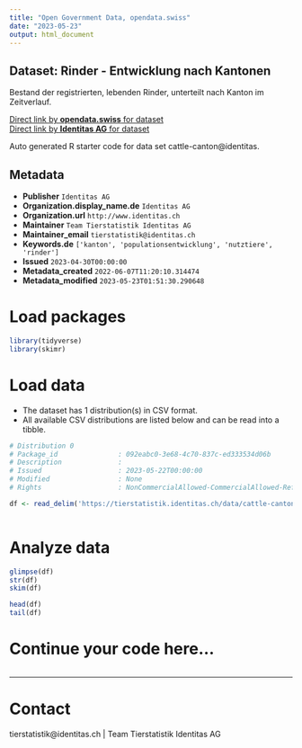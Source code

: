 ```yaml
---
title: "Open Government Data, opendata.swiss"
date: "2023-05-23"
output: html_document
---
```


## Dataset: Rinder - Entwicklung nach Kantonen

Bestand der registrierten, lebenden Rinder, unterteilt nach Kanton im Zeitverlauf.

[Direct link by **opendata.swiss** for dataset](https://opendata.swiss/de/dataset/rinder-entwicklung-nach-kantonen)<br>
[Direct link by **Identitas AG** for dataset](https://tierstatistik.identitas.ch/)

Auto generated R starter code for data set cattle-canton@identitas.

## Metadata

- **Publisher** `Identitas AG`
- **Organization.display_name.de** `Identitas AG`
- **Organization.url** `http://www.identitas.ch`
- **Maintainer** `Team Tierstatistik Identitas AG`
- **Maintainer_email** `tierstatistik@identitas.ch`
- **Keywords.de** `['kanton', 'populationsentwicklung', 'nutztiere', 'rinder']`
- **Issued** `2023-04-30T00:00:00`
- **Metadata_created** `2022-06-07T11:20:10.314474`
- **Metadata_modified** `2023-05-23T01:51:30.290648`


# Load packages

```r

library(tidyverse)
library(skimr)

```

# Load data

-   The dataset has 1 distribution(s) in CSV format.
-   All available CSV distributions are listed below and can be read into a tibble.

```r

# Distribution 0
# Package_id               : 092eabc0-3e68-4c70-837c-ed333534d06b
# Description              : 
# Issued                   : 2023-05-22T00:00:00
# Modified                 : None
# Rights                   : NonCommercialAllowed-CommercialAllowed-ReferenceRequired

df <- read_delim('https://tierstatistik.identitas.ch/data/cattle-canton.csv')



```

# Analyze data

```r

glimpse(df)
str(df)
skim(df)

head(df)
tail(df)

```

# Continue your code here...

```r

```

------------------------------------------------------------------------

# Contact

tierstatistik@identitas.ch | Team Tierstatistik Identitas AG
